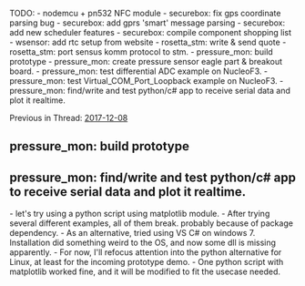 




TODO:
- nodemcu + pn532 NFC module
- securebox: fix gps coordinate parsing bug
- securebox: add gprs 'smart' message parsing
- securebox: add new scheduler features
- securebox: compile component shopping list
- wsensor: add rtc setup from website
- rosetta_stm: write & send quote
- rosetta_stm: port sensus komm protocol to stm.
- pressure_mon: build prototype
- pressure_mon: create pressure sensor eagle part & breakout board.
- pressure_mon: test differential ADC example on NucleoF3.
- pressure_mon: test Virtual_COM_Port_Loopback example on NucleoF3.
- pressure_mon: find/write and test python/c# app to receive serial data and plot it realtime.

Previous in Thread: [[2017-12-08]]

== pressure_mon: build prototype ==
== pressure_mon: find/write and test python/c# app to receive serial data and plot it realtime. ==
- let's try using a python script using matplotlib module.
- After trying several different examples, all of them break. probably because of package dependency.
- As an alternative, tried using VS C# on windows 7. Installation did something weird to the OS, and now some dll is missing apparently.
- For now, I'll refocus attention into the python alternative for Linux, at least for the incoming prototype demo.
- One python script with matplotlib worked fine, and it will be modified to fit the usecase needed.
